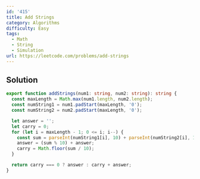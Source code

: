 ```yaml
---
id: '415'
title: Add Strings
category: Algorithms
difficulty: Easy
tags:
  - Math
  - String
  - Simulation
url: https://leetcode.com/problems/add-strings
---
```


## Solution

```typescript showLineNumbers
export function addStrings(num1: string, num2: string): string {
  const maxLength = Math.max(num1.length, num2.length);
  const numString1 = num1.padStart(maxLength, '0');
  const numString2 = num2.padStart(maxLength, '0');

  let answer = '';
  let carry = 0;
  for (let i = maxLength - 1; 0 <= i; i--) {
    const sum = parseInt(numString1[i], 10) + parseInt(numString2[i], 10) + carry;
    answer = (sum % 10) + answer;
    carry = Math.floor(sum / 10);
  }

  return carry === 0 ? answer : carry + answer;
}
```
